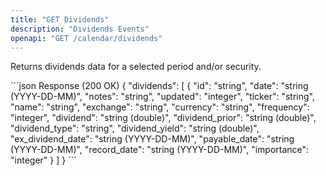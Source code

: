 ```yaml
---
title: "GET Dividends"
description: "Dividends Events"
openapi: "GET /calendar/dividends"
---
```

Returns dividends data for a selected period and/or security.

<ResponseExample>
```json Response (200 OK)
{
  "dividends": [
    {
      "id": "string",
      "date": "string (YYYY-DD-MM)",
      "notes": "string",
      "updated": "integer",
      "ticker": "string",
      "name": "string",
      "exchange": "string",
      "currency": "string",
      "frequency": "integer",
      "dividend": "string (double)",
      "dividend_prior": "string (double)",
      "dividend_type": "string",
      "dividend_yield": "string (double)",
      "ex_dividend_date": "string (YYYY-DD-MM)",
      "payable_date": "string (YYYY-DD-MM)",
      "record_date": "string (YYYY-DD-MM)",
      "importance": "integer"
    }
  ]
}
```
</ResponseExample>